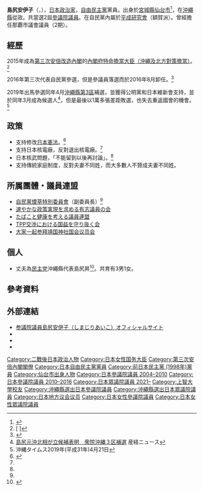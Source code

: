 {{Infobox officeholder
| name  = 島尻 安伊子
| original_name = 
| native_name_lang = 
| image = Aiko Shimajiri.jpg
| imagesize = 
| country = {{JPN}}
| office = {{JPN}}第23任[[內閣府特命擔當大臣（沖繩及北方對策擔當）|內閣府特命擔當大臣<br>（沖繩北方對策）]]<br/>第24任{{link-ja|內閣府特命擔當大臣（科學技術政策擔當）|内閣府特命担当大臣（科学技術政策担当）|內閣府特命擔當大臣（科技政策）}}<br/>第6任{{link-ja|內閣府特命擔當大臣（宇宙政策擔當）|内閣府特命担当大臣（宇宙政策担当）|內閣府特命擔當大臣（宇宙政策）}}
| term_start = 2015年10月7日
| term_end = 2016年8月3日
| primeminister = [[安倍晉三|安倍晉三]]
| predecessor = [[山口俊一|山口俊一]]
| successor = [[鶴保庸介|鶴保庸介]]
| office2 = {{JPN}}[[眾議院_(日本)|眾議院]]議員
| term_start2 = 2021年11月3日
| term_end2 = 
|predecessor2 ={{link-ja|屋良朝博|屋良朝博}}
|successor2  = 
|constituency2= [[沖繩縣第3區|沖繩縣第3區]]
| office3 = {{JPN}}[[參議院_(日本)|參議院]]議員
| term_start3 = 2007年4月27日
| term_end3 = 2016年7月25日
|predecessor3 =[[糸数慶子|糸数慶子]]（補選）
|successor3  = 
|constituency3= [[沖繩縣選舉區|沖繩縣選舉區]]
|office4   = [[File:Flag_of_Naha,_Okinawa.svg|25px]][[那霸市|那霸市]]議會議員
|term_start4  = 2004年
|term_end4  =2007年
| birth_date = {{birth date and age|1965|3|4}}
| birth_place = {{JPN}}[[宮城縣|宮城縣]][[仙台市|仙台市]]
| native_place = 
| parents = 
| relatives = 
| spouse = 島尻昇
| party = （[[民主党_(1998年)|民主党]]→）<br />（[[無党籍|無党籍]]→）<br />[[自由民主党_(日本)|自由民主党]]
| alma_mater   = [[上智大学|上智大学]]文学部新聞学科
| website      = [http://www.shimajiriaiko.com 官方網站]
}}
'''島尻安伊子'''（{{lang|ja|しまじり あいこ}}，{{bd|1965年|4月8日|||Shimajiri Aiko}}），[[日本|日本]][[政治家|政治家]]，[[自由民主黨_(日本)|自由民主黨]]黨員。出身於[[宮城縣|宮城縣]][[仙台市|仙台市]]<ref name="profile">{{Cite web |url = http://www.shimajiriaiko.com/profile/ |title = プロフィール・実績 |website = 参議院議員島尻安伊子（しまじりあいこ）オフィシャルサイト |accessdate = 2018-12-27 |archive-url = https://web.archive.org/web/20190401002549/http://www.shimajiriaiko.com/profile/ |archive-date = 2019-04-01 |dead-url = yes }}</ref>，在[[沖繩縣|沖繩縣]]從政。共當選2屆[[參議院_(日本)|參議院議員]]。在自民黨內屬於[[平成研究會|平成研究會]]（額賀派）。曾經擔任那覇市議會議員（2期）。

== 經歷 ==
2015年成為[[第三次安倍改造內閣|第三次安倍改造內閣]]的[[內閣府特命擔當大臣（沖繩及北方對策擔當）|內閣府特命擔當大臣（沖繩及北方對策擔當）]]。<ref>[{{Cite web |url=http://www.sankei.com/politics/news/151007/plt1510070038-n1.html |script-title=ja:菅義偉官房長官が閣僚名簿を発表 |accessdate=2015-10-07 |archive-date=2015-10-10 |archive-url=https://web.archive.org/web/20151010003627/http://www.sankei.com/politics/news/151007/plt1510070038-n1.html |dead-url=no }} {{lang|ja|菅義偉官房長官が閣僚名簿を発表}}]</ref>

2016年第三次代表自民黨參選，但是參議員落選而於2016年8月卸任。<ref>{{Cite news | url = http://www.sankei.com/politics/news/160711/plt1607110045-n1.html | title = 【参院選】岩城光英法相、島尻安伊子沖縄北方担当相は当面続投 | newspaper = [[産経新聞|産経新聞]] | date = 2016-07-11 | accessdate = 2013-03-17 | archive-date = 2019-07-27 | archive-url = https://web.archive.org/web/20190727134008/https://www.sankei.com/politics/news/160711/plt1607110045-n1.html | dead-url = no }}</ref>

2019年出馬參選同年4月[[沖繩縣第3區|沖繩縣第3區]]補選，並獲得公明黨和日本維新會支持，並於同年3月成為候選人<ref>[https://www.sankei.com/politics/news/190302/plt1903020005-n1.html 島尻元沖北相が立候補表明　衆院沖縄３区補選] {{Wayback|url=https://www.sankei.com/politics/news/190302/plt1903020005-n1.html |date=20190302120238 }}産経ニュース</ref>，但是最後以1萬多張差距敗選，也失去重返國會的機會。<ref>沖縄タイムス2019年(平成31年)4月21日</ref>

== 政策 ==
*支持修改[[日本憲法|日本憲法]]。<ref name="mainichi2016">{{Cite news |url = https://mainichi.jp/senkyo/24san/meikan/?mid=B47000002002 |title = 2016参院選 自民 沖縄 島尻安伊子 |newspaper = [[毎日新聞|毎日新聞]] |date =  |accessdate = 2017-08-20 |archive-date = 2017-08-20 |archive-url = https://web.archive.org/web/20170820202432/https://mainichi.jp/senkyo/24san/meikan/?mid=B47000002002 |dead-url = no }}</ref>
* 支持日本核電廠，反對退出核電廠。<ref name="mainichi2016"/>
* 日本核武問題，「不能留到以後再討論」。<ref name="mainichi2016"/>
* 支持傳統家庭制度，反對夫妻不同姓，而大多數人不贊成夫妻不同姓。

== 所属團體・議員連盟 ==
* [[自民黨煙草特別委員會|自民黨煙草特別委員會]]（副委員長）<ref name="profile"/>
* [[速やかな政策実現を求める有志議員の会|速やかな政策実現を求める有志議員の会]]
* [[たばこと健康を考える議員連盟|たばこと健康を考える議員連盟]]
* [[TPP交渉における国益を守り抜く会|TPP交渉における国益を守り抜く会]]
* [[大家一起参拜靖国神社国会议员会|大家一起参拜靖国神社国会议员会]]

== 個人 ==
* 丈夫為[[民主党|民主党]]沖繩縣代表島尻昇<ref name="ryukyu">{{Cite news |url = https://ryukyushimpo.jp/news/prentry-164848.html |title = 島尻安伊子氏プロフィル　家族の支え原動力に |newspaper = [[琉球新報|琉球新報]] |date = 2010-07-12 |accessdate = 2017-08-20 |archive-url = https://web.archive.org/web/20170820203236/https://ryukyushimpo.jp/news/prentry-164848.html |archive-date = 2017-08-20 |dead-url = yes }}</ref>。共育有3男1女。

== 參考資料 ==
{{reflist}}
== 外部連結 ==
* [http://www.shimajiriaiko.com/ 参議院議員島尻安伊子（しまじりあいこ）オフィシャルサイト] {{Wayback|url=http://www.shimajiriaiko.com/ |date=20201127193708 }}
* {{Facebook|aiko.shimajiri}}
* {{Twitter|shimajiriaiko|島尻あい子（しまじりあいこ）}}
* {{YouTube|channel=UChdIWgpTHaiGg916tiMo7Pw|島尻安伊子}}

{{start box}}
{{s-par}}
{{succession box
| title  = {{Flagicon|日本}} [[環境委員會|參議院環境委員長]]
| before = [[佐藤信秋|佐藤信秋]]
| years  = 2014年 - 2015年
| after  = [[磯崎仁彦|磯崎仁彦]]
}}
{{s-off}}
{{succession box
| title  = {{Flagicon|日本}} [[特命擔當大臣|特命擔當大臣]]（[[內閣府特命擔當大臣（沖繩及北方對策擔當）|沖繩及北方對策]]）
| before = [[山口俊一|山口俊一]]
| years  = 第23代：2015年—2016年
| after  = [[鶴保庸介|鶴保庸介]]
}}
{{succession box
| title  = {{Flagicon|日本}} [[特命擔當大臣|特命擔當大臣]]（[[內閣府特命擔當大臣（科學技術政策擔當）|科學技術政策]]）
| before = [[山口俊一|山口俊一]]
| years  = 第24代：2015年—2016年
| after  = [[鶴保庸介|鶴保庸介]]
}}
{{succession box
| title  = {{Flagicon|日本}} [[特命擔當大臣|特命擔當大臣]]（[[內閣府特命擔當大臣（宇宙政策擔當）|宇宙政策]]）
| before = [[山口俊一|山口俊一]]
| years  = 第6代：2015年—2016年
| after  = [[鶴保庸介|鶴保庸介]]
}}
{{Succession box
| title  = {{flagicon|JPN}} [[內閣府大臣政務官|內閣府大臣政務官]] <br/> <small>[[山際大志郎|山際大志郎]]、[[北村茂男|北村茂男]]、[[龜岡偉民|龜岡偉民]]<br />與[[平將明|平將明]]、[[秋野公造|秋野公造]]一起</small>
| years = 2012年  - 2013年
| before = [[加賀谷健|加賀谷健]]<br />[[郡和子|郡和子]]<br />[[金子惠美_(1965年出生政治家)|金子惠美]]<br />[[稻見哲男|稻見哲男]]<br />[[岸本周平|岸本周平]]<br />[[大野元裕|大野元裕]]<br />[[本多平直|本多平直]]<br />[[高山智司|高山智司]]
| after = [[小泉進次郎|小泉進次郎]]<br />[[龜岡偉民|龜岡偉民]]<br />[[福岡資麿|福岡資麿]]<br />[[伊藤忠彥|伊藤忠彥]]<br />[[松本文明|松本文明]]<br />[[磯崎仁彥|磯崎仁彥]]<br />[[浮島智子|浮島智子]]
}}
{{Succession box
| title  = {{flagicon|JPN}} [[復興大臣政務官|復興大臣政務官]] <br/> <small>與[[龜岡偉民|龜岡偉民]]、[[長島忠美|長島忠美]]、[[德田毅|德田毅]]一起<br />→與[[龜岡偉民|龜岡偉民]]、[[長島忠美|長島忠美]]、[[坂井学|坂井学]]一起</small>
| before = [[加賀谷健|加賀谷健]]<br />[[郡和子|郡和子]]<br />[[金子惠美_(1965年出生政治家)|金子惠美]]<br />[[橋本清仁|橋本清仁]]
| years = 2012年  - 2013年
| after = [[福岡資麿|福岡資麿]]<br />[[小泉進次郎|小泉進次郎]]<br />[[坂井學|坂井學]]<br />[[岩井茂樹|岩井茂樹]]<br />[[山本朋廣|山本朋廣]]
}}
{{end box}}

{{第三次安倍內閣}}

{{DEFAULTSORT:Shimajiri Aiko}}
[[Category:二戰後日本政治人物|Category:二戰後日本政治人物]]
[[Category:日本女性国务大臣|Category:日本女性国务大臣]]
[[Category:第三次安倍內閣閣僚|Category:第三次安倍內閣閣僚]]
[[Category:日本自由民主黨黨員|Category:日本自由民主黨黨員]]
[[Category:前日本民主黨_(1998年)黨員|Category:前日本民主黨 (1998年)黨員]]
[[Category:仙台市出身人物|Category:仙台市出身人物]]
[[Category:日本參議院議員_2004–2010|Category:日本參議院議員 2004–2010]]
[[Category:日本參議院議員_2010–2016|Category:日本參議院議員 2010–2016]]
[[Category:日本眾議院議員_2021–|Category:日本眾議院議員 2021–]]
[[Category:上智大學校友|Category:上智大學校友]]
[[Category:沖繩縣選出日本參議院議員|Category:沖繩縣選出日本參議院議員]]
[[Category:沖繩縣選出日本眾議院議員|Category:沖繩縣選出日本眾議院議員]]
[[Category:日本地方议会议员|Category:日本地方议会议员]]
[[Category:日本女性參議院議員|Category:日本女性參議院議員]]
[[Category:日本女性眾議院議員|Category:日本女性眾議院議員]]